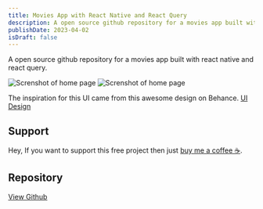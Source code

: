```yaml
---
title: Movies App with React Native and React Query
description: A open source github repository for a movies app built with react native and react query.
publishDate: 2023-04-02
isDraft: false
---
```


A open source github repository for a movies app built with react native and react query.

![Screnshot of home page](/images/movies-app-screenshot-01.png)
![Screnshot of home page](/images/movies-app-screenshot-02.png)

The inspiration for this UI came from this awesome design on Behance. [UI Design](https://www.behance.net/gallery/158296131/Flex-Streaming-app)

## Support

Hey, If you want to support this free project then just [buy me a coffee ☕](https://buymeacoffee.com/rohid).

## Repository

[View Github](https://github.com/iam-rohid/flex-ui-react-native?ref=rohid.dev)
